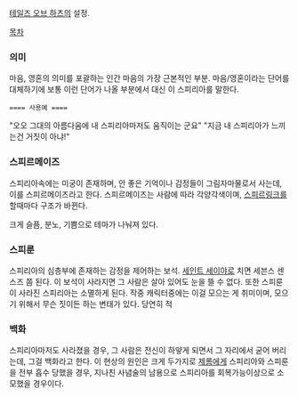 [[테일즈 오브 하츠]]의 설정.

[[목차]]
=== 의미 ===
마음, 영혼의 의미를 포괄하는 인간 마음의 가장 근본적인 부분. 마음/영혼이라는 단어를 대체하기에 보통 이런 단어가 나올 부분에서 대신 이 스피리아를 말한다.

 ==== 사용예 ====
"오오 그대의 아름다움에 내 스피리아마저도 움직이는 군요"
"지금 내 스피리아가 느끼는건 거짓이 아냐!"

=== 스피르메이즈 ===
스피리아속에는 미궁이 존재하며, 안 좋은 기억이나 감정들이 그림자마물로서 사는데, 이를 스피르메이즈라고 한다. 스피르메이즈는 사람에 따라 각양각색이며, [[스피르링크]]를 할때마다 구조가 바뀐다.

크게 슬픔, 분노, 기쁨으로 테마가 나눠져 있다.

=== 스피룬 ===
스피리아의 심층부에 존재하는 감정을 제어하는 보석. [[세인트 세이야]]로 치면 세븐스 센스즈 쯤 된다. 이 보석이 사라지면 그 사람은 살아 있어도 눈을 뜰 수 없다. 또한 스피룬이 사라진 스피리아는 소멸하게 된다. 작중 캐릭터중에는 이걸 모으는 게 취미이며, 모으기 위해서 무슨 짓이든 하는 변태가 있다. 당연히 적

=== 백화 ===
스피리아마저도 사라졌을 경우, 그 사람은 전신이 하얗게 되면서 그 자리에서 굳어 버리는데, 그걸 백화라고 한다. 이 현상의 원인은 크게 두가지로 [[제롬]]에게 스피리아와 스피룬을 전부 흡수 당했을 경우, 지나친 사념술의 남용으로 스피리아를 회복가능이상으로 소모했을 경우이다.
